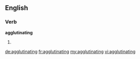 ==English==

===Verb===
'''agglutinating'''

# {{present participle of|[[agglutinate]]}}

[[de:agglutinating]]
[[fr:agglutinating]]
[[my:agglutinating]]
[[vi:agglutinating]]